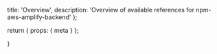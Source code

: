   title: 'Overview',
  description:
    'Overview of available references for npm-aws-amplify-backend'
};

  return {
    props: {
      meta
    }
  };

}
